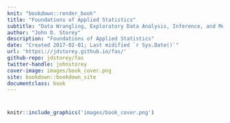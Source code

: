 ```yaml
---
knit: "bookdown::render_book"
title: "Foundations of Applied Statistics"
subtitle: "Data Wrangling, Exploratory Data Analysis, Inference, and Modeling"
author: "John D. Storey"
description: "Foundations of Applied Statistics"
date: "Created 2017-02-01; Last midified `r Sys.Date()`"
url: 'https\://jdstorey.github.io/fas/'
github-repo: jdstorey/fas
twitter-handle: johnstorey
cover-image: images/book_cover.png
site: bookdown::bookdown_site
documentclass: book
---
```


#  {-}

```r
knitr::include_graphics('images/book_cover.png')
```


